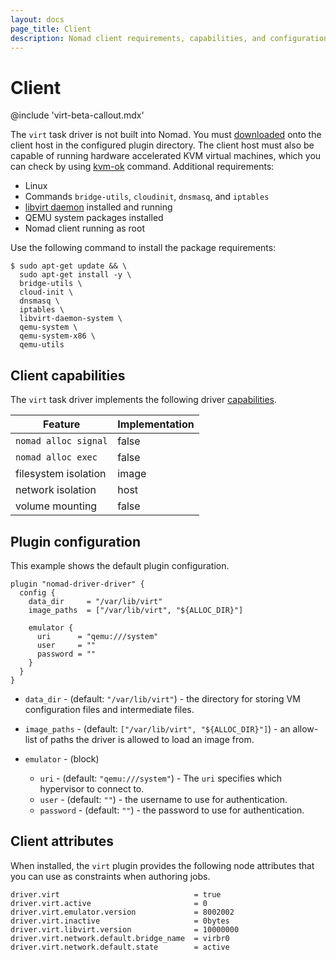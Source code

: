 ```yaml
---
layout: docs
page_title: Client
description: Nomad client requirements, capabilities, and configuration options for the Virt task driver.
---
```


# Client

@include 'virt-beta-callout.mdx'

The `virt` task driver is not built into Nomad. You must [downloaded][releases] onto the client
host in the configured plugin directory. The client host must also be capable of running hardware
accelerated KVM virtual machines, which you can check by using [kvm-ok][] command.
Additional requirements:

- Linux
- Commands `bridge-utils`, `cloudinit`, `dnsmasq`, and `iptables`
- [libvirt daemon][] installed and running
- QEMU system packages installed
- Nomad client running as root

Use the following command to install the package requirements:

```console
$ sudo apt-get update && \
  sudo apt-get install -y \
  bridge-utils \
  cloud-init \
  dnsmasq \
  iptables \
  libvirt-daemon-system \
  qemu-system \
  qemu-system-x86 \
  qemu-utils
```

## Client capabilities

The `virt` task driver implements the following driver [capabilities][capabilities].

| Feature              | Implementation |
|----------------------|----------------|
| `nomad alloc signal` | false          |
| `nomad alloc exec`   | false          |
| filesystem isolation | image          |
| network isolation    | host           |
| volume mounting      | false          |

## Plugin configuration

This example shows the default plugin configuration.

```hcl
plugin "nomad-driver-driver" {
  config {
    data_dir     = "/var/lib/virt"
    image_paths  = ["/var/lib/virt", "${ALLOC_DIR}"]

    emulator {
      uri      = "qemu:///system"
      user     = ""
      password = ""
    }
  }
}
```

- `data_dir` - (default: `"/var/lib/virt"`) - the directory for storing VM configuration files and
  intermediate files.

- `image_paths` - (default: `["/var/lib/virt", "${ALLOC_DIR}"]`) - an allow-list of paths the driver
  is allowed to load an image from.

- `emulator` - (block)
  - `uri` - (default: `"qemu:///system"`) - The `uri` specifies which hypervisor to connect to.
  - `user` - (default: `""`) - the username to use for authentication.
  - `password` - (default: `""`) - the password to use for authentication.

## Client attributes

When installed, the `virt` plugin provides the following node attributes that you can use as
constraints when authoring jobs.

```
driver.virt                              = true
driver.virt.active                       = 0
driver.virt.emulator.version             = 8002002
driver.virt.inactive                     = 0bytes
driver.virt.libvirt.version              = 10000000
driver.virt.network.default.bridge_name  = virbr0
driver.virt.network.default.state        = active
```

[releases]: https://releases.hashicorp.com/nomad-driver-virt
[kvm-ok]: https://manpages.ubuntu.com/manpages/bionic/man1/kvm-ok.1.html
[libvirt daemon]: https://libvirt.org/daemons.html
[capabilities]: https://developer.hashicorp.com/nomad/docs/concepts/plugins/task-drivers#task-driver-plugin-api
